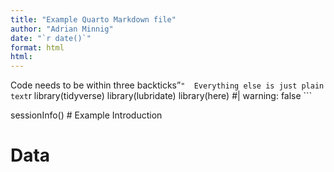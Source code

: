 ```yaml
---
title: "Example Quarto Markdown file"
author: "Adrian Minnig"
date: "`r date()`"
format: html
html:
---
```



Code needs to be within three backticks"```" 
Everything else is just plain text
```r
library(tidyverse)
library(lubridate)
library(here)
#| warning: false
```

sessionInfo()
# Example Introduction

# Data
